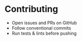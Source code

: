 # Contributing

- Open issues and PRs on GitHub
- Follow conventional commits
- Run tests & lints before pushing
